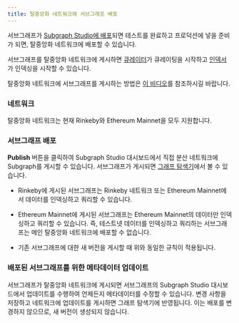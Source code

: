 ```yaml
---
title: 탈중앙화 네트워크에 서브그래프 배포
---
```


서브그래프가 [Subgraph Studio에 배포](/deploying/deploy-subgraph-studio)되면 테스트를 완료하고 프로덕션에 넣을 준비가 되면, 탈중앙화 네트워크에 배포할 수 있습니다.

서브그래프를 탈중앙화 네트워크에 게시하면 [큐레이터](/network/curating)가 큐레이팅을 시작하고 [인덱서](/network/indexing)가 인덱싱을 시작할 수 있습니다.

탈중앙화 네트워크에 서브그래프를 게시하는 방법은 [이 비디오](https://youtu.be/HfDgC2oNnwo?t=580)를 참조하시길 바랍니다.

### 네트워크

탈중앙화 네트워크는 현재 Rinkeby와 Ethereum Mainnet을 모두 지원합니다.

### 서브그래프 배포

**Publish** 버튼을 클릭하여 Subgraph Studio 대시보드에서 직접 분산 네트워크에 Subgraph를 게시할 수 있습니다. 서브그래프가 게시되면 [그래프 탐색기](https://thegraph.com/explorer/)에서 볼 수 있습니다.

- Rinkeby에 게시된 서브그래프는 Rinkeby 네트워크 또는 Ethereum Mainnet에서 데이터를 인덱싱하고 쿼리할 수 있습니다.

- Ethereum Mainnet에 게시된 서브그래프는 Ethereum Mainnet의 데이터만 인덱싱하고 쿼리할 수 있습니다. 즉, 테스트넷 데이터를 인덱싱하고 쿼리하는 서브그래프는 메인 탈중앙화 네트워크에 배포할 수 없습니다.

- 기존 서브그래프에 대한 새 버전을 게시할 때 위와 동일한 규칙이 적용됩니다.

### 배포된 서브그래프를 위한 메타데이터 업데이트

서브그래프가 탈중앙화 네트워크에 게시되면 서브그래프의 Subgraph Studio 대시보드에서 업데이트를 수행하여 언제든지 메타데이터를 수정할 수 있습니다. 변경 사항을 저장하고 네트워크에 업데이트를 게시하면 그래프 탐색기에 반영됩니다. 이는 배포를 변경하지 않으므로, 새 버전이 생성되지 않습니다.
